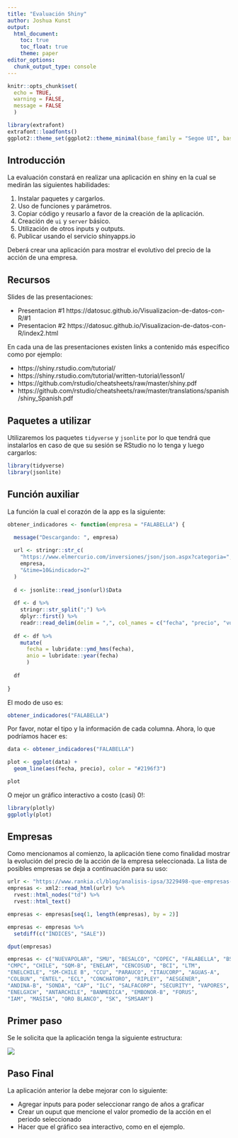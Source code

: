 ```yaml
---
title: "Evaluación Shiny"
author: Joshua Kunst
output:
  html_document:
    toc: true
    toc_float: true
    theme: paper
editor_options: 
  chunk_output_type: console
---
```


```r
knitr::opts_chunk$set(
  echo = TRUE,
  warning = FALSE,
  message = FALSE
  )

library(extrafont)
extrafont::loadfonts()
ggplot2::theme_set(ggplot2::theme_minimal(base_family = "Segoe UI", base_size = 15))
```

## Introducción 

La evaluación constará en realizar una aplicación en shiny en la cual se
medirán las siguientes habilidades:

1. Instalar paquetes y cargarlos.
1. Uso de funciones y parámetros.
1. Copiar código y reusarlo a favor de la creación de la aplicación.
1. Creación de `ui` y `server` básico.
1. Utilización de otros inputs y outputs.
1. Publicar usando el servicio shinyapps.io

Deberá crear una aplicación para mostrar el evolutivo del precio de la
acción de una empresa.

## Recursos

Slides de las presentaciones:

- Presentacion #1 https://datosuc.github.io/Visualizacion-de-datos-con-R/#1
- Presentacion #2 https://datosuc.github.io/Visualizacion-de-datos-con-R/index2.html

En cada una de las presentaciones existen links a contenido más específico como por ejemplo:

- https://shiny.rstudio.com/tutorial/
- https://shiny.rstudio.com/tutorial/written-tutorial/lesson1/
- https://github.com/rstudio/cheatsheets/raw/master/shiny.pdf
- https://github.com/rstudio/cheatsheets/raw/master/translations/spanish/shiny_Spanish.pdf



## Paquetes a utilizar

Utilizaremos los paquetes `tidyverse` y `jsonlite` por lo que tendrá que instalarlos
en caso de que su sesión se RStudio no lo tenga y luego cargarlos:

```r
library(tidyverse)
library(jsonlite)
```

## Función auxiliar 

La función la cual el corazón de la app es la siguiente:

```r
obtener_indicadores <- function(empresa = "FALABELLA") {

  message("Descargando: ", empresa)
  
  url <- stringr::str_c(
    "https://www.elmercurio.com/inversiones/json/json.aspx?categoria=",
    empresa,
    "&time=10&indicador=2"
  )
  
  d <- jsonlite::read_json(url)$Data
  
  df <- d %>% 
    stringr::str_split(";") %>% 
    dplyr::first() %>% 
    readr::read_delim(delim = ",", col_names = c("fecha", "precio", "vol"))
  
  df <- df %>% 
    mutate(
      fecha = lubridate::ymd_hms(fecha),
      anio = lubridate::year(fecha)
      )
  
  df
  
}
```

El modo de uso es:

```r
obtener_indicadores("FALABELLA")
```

Por favor, notar el tipo y la información de cada columna. Ahora, lo que podríamos hacer es:

```r
data <- obtener_indicadores("FALABELLA")

plot <- ggplot(data) +
  geom_line(aes(fecha, precio), color = "#2196f3")

plot
```

O mejor un gráfico interactivo a costo (casi) 0!:

```r
library(plotly)
ggplotly(plot)
```

## Empresas

Como mencionamos al comienzo, la aplicación tiene como finalidad mostrar la evolución
del precio de la acción de la empresa seleccionada. La lista de posibles empresas
se deja a continuación para su uso:

```r
urlr <- "https://www.rankia.cl/blog/analisis-ipsa/3229498-que-empresas-forman-parte-ipsa-2018"
empresas <- xml2::read_html(urlr) %>% 
  rvest::html_nodes("td") %>% 
  rvest::html_text()

empresas <- empresas[seq(1, length(empresas), by = 2)]

empresas <- empresas %>% 
  setdiff(c("ÍNDICES", "SALE"))

dput(empresas)
```

```r
empresas <- c("NUEVAPOLAR", "SMU", "BESALCO", "COPEC", "FALABELLA", "BSANTANDER", 
"CMPC", "CHILE", "SQM-B", "ENELAM", "CENCOSUD", "BCI", "LTM", 
"ENELCHILE", "SM-CHILE B", "CCU", "PARAUCO", "ITAUCORP", "AGUAS-A", 
"COLBUN", "ENTEL", "ECL", "CONCHATORO", "RIPLEY", "AESGENER", 
"ANDINA-B", "SONDA", "CAP", "ILC", "SALFACORP", "SECURITY", "VAPORES", 
"ENELGXCH", "ANTARCHILE", "BANMEDICA", "EMBONOR-B", "FORUS", 
"IAM", "MASISA", "ORO BLANCO", "SK", "SMSAAM")
```

## Primer paso

Se le solicita que la aplicación tenga la siguiente estructura:

![](https://i.imgur.com/EjO9rbv.png)


## Paso Final

La aplicación anterior la debe mejorar con lo siguiente:

- Agregar inputs para poder seleccionar rango de años a graficar
- Crear un ouput que mencione el valor promedio de la acción en
el periodo seleccionado
- Hacer que el gráfico sea interactivo, como en el ejemplo.








